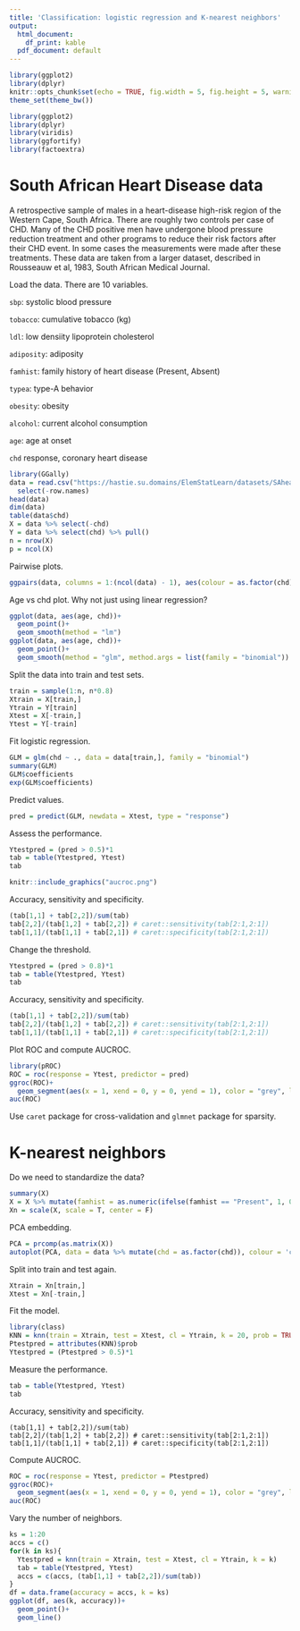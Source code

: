 ```yaml
---
title: 'Classification: logistic regression and K-nearest neighbors'
output:
  html_document:
    df_print: kable
  pdf_document: default
---
```


```r
library(ggplot2)
library(dplyr)
knitr::opts_chunk$set(echo = TRUE, fig.width = 5, fig.height = 5, warning = F, message = F)
theme_set(theme_bw())
```


```r
library(ggplot2)
library(dplyr)
library(viridis)
library(ggfortify)
library(factoextra)
```

# South African Heart Disease data

A retrospective sample of males in a heart-disease high-risk region
of the Western Cape, South Africa. There are roughly two controls per
case of CHD. Many of the CHD positive men have undergone blood
pressure reduction treatment and other programs to reduce their risk
factors after their CHD event. In some cases the measurements were
made after these treatments. These data are taken from a larger
dataset, described in  Rousseauw et al, 1983, South African Medical
Journal. 


Load the data. There are 10 variables.

`sbp`:		systolic blood pressure

`tobacco`:		cumulative tobacco (kg)

`ldl`:		low densiity lipoprotein cholesterol

`adiposity`: adiposity

`famhist`:		family history of heart disease (Present, Absent)

`typea`:		type-A behavior

`obesity`: obesity

`alcohol`:		current alcohol consumption

`age`:		age at onset

`chd`		response, coronary heart disease


```r
library(GGally)
data = read.csv("https://hastie.su.domains/ElemStatLearn/datasets/SAheart.data", header = T, sep = ",") %>% 
  select(-row.names)
head(data)
dim(data)
table(data$chd)
X = data %>% select(-chd) 
Y = data %>% select(chd) %>% pull()
n = nrow(X)
p = ncol(X)
```


Pairwise plots.
```r
ggpairs(data, columns = 1:(ncol(data) - 1), aes(colour = as.factor(chd)))
```




Age vs chd plot. Why not just using linear regression?
```r
ggplot(data, aes(age, chd))+
  geom_point()+
  geom_smooth(method = "lm")
ggplot(data, aes(age, chd))+
  geom_point()+
  geom_smooth(method = "glm", method.args = list(family = "binomial"))
```


Split the data into train and test sets.
```r
train = sample(1:n, n*0.8)
Xtrain = X[train,]
Ytrain = Y[train]
Xtest = X[-train,]
Ytest = Y[-train]
```


Fit logistic regression.
```r
GLM = glm(chd ~ ., data = data[train,], family = "binomial")
summary(GLM)
GLM$coefficients
exp(GLM$coefficients)
```

Predict values.
```r
pred = predict(GLM, newdata = Xtest, type = "response")
```


Assess the performance.
```r
Ytestpred = (pred > 0.5)*1
tab = table(Ytestpred, Ytest)
tab
```

```r
knitr::include_graphics("aucroc.png")
```

Accuracy, sensitivity and specificity.
```r
(tab[1,1] + tab[2,2])/sum(tab)
tab[2,2]/(tab[1,2] + tab[2,2]) # caret::sensitivity(tab[2:1,2:1]) 
tab[1,1]/(tab[1,1] + tab[2,1]) # caret::specificity(tab[2:1,2:1])
```
Change the threshold.
```r
Ytestpred = (pred > 0.8)*1
tab = table(Ytestpred, Ytest)
tab
```

Accuracy, sensitivity and specificity.
```r
(tab[1,1] + tab[2,2])/sum(tab)
tab[2,2]/(tab[1,2] + tab[2,2]) # caret::sensitivity(tab[2:1,2:1]) 
tab[1,1]/(tab[1,1] + tab[2,1]) # caret::specificity(tab[2:1,2:1])
```

Plot ROC and compute AUCROC.
```r
library(pROC)
ROC = roc(response = Ytest, predictor = pred)
ggroc(ROC)+
  geom_segment(aes(x = 1, xend = 0, y = 0, yend = 1), color = "grey", linetype = "dashed")
auc(ROC)
```

Use `caret` package for cross-validation and `glmnet` package for sparsity.


# K-nearest neighbors

Do we need to standardize the data?
```r
summary(X)
X = X %>% mutate(famhist = as.numeric(ifelse(famhist == "Present", 1, 0)))
Xn = scale(X, scale = T, center = F)
```

PCA embedding.
```r
PCA = prcomp(as.matrix(X))
autoplot(PCA, data = data %>% mutate(chd = as.factor(chd)), colour = 'chd')
```

Split into train and test again.
```r
Xtrain = Xn[train,]
Xtest = Xn[-train,]
```


Fit the model.
```r
library(class)
KNN = knn(train = Xtrain, test = Xtest, cl = Ytrain, k = 20, prob = TRUE)
Ptestpred = attributes(KNN)$prob
Ytestpred = (Ptestpred > 0.5)*1
```

Measure the performance.
```r
tab = table(Ytestpred, Ytest)
tab
```

Accuracy, sensitivity and specificity.
```{}
(tab[1,1] + tab[2,2])/sum(tab)
tab[2,2]/(tab[1,2] + tab[2,2]) # caret::sensitivity(tab[2:1,2:1]) 
tab[1,1]/(tab[1,1] + tab[2,1]) # caret::specificity(tab[2:1,2:1])
```

Compute AUCROC.
```r
ROC = roc(response = Ytest, predictor = Ptestpred)
ggroc(ROC)+
  geom_segment(aes(x = 1, xend = 0, y = 0, yend = 1), color = "grey", linetype = "dashed")
auc(ROC)
```

Vary the number of neighbors.
```r
ks = 1:20
accs = c()
for(k in ks){
  Ytestpred = knn(train = Xtrain, test = Xtest, cl = Ytrain, k = k)
  tab = table(Ytestpred, Ytest)
  accs = c(accs, (tab[1,1] + tab[2,2])/sum(tab))
}
df = data.frame(accuracy = accs, k = ks)
ggplot(df, aes(k, accuracy))+
  geom_point()+
  geom_line()
```

